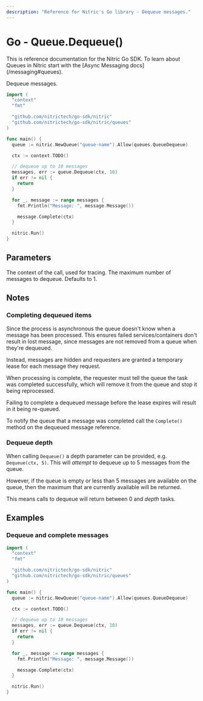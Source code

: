 ```yaml
---
description: "Reference for Nitric's Go library - Dequeue messages."
---
```


# Go - Queue.Dequeue()

<Note>
  This is reference documentation for the Nitric Go SDK. To learn about Queues
  in Nitric start with the [Async Messaging docs](/messaging#queues).
</Note>

Dequeue messages.

```go
import (
  "context"
  "fmt"

  "github.com/nitrictech/go-sdk/nitric"
  "github.com/nitrictech/go-sdk/nitric/queues"
)

func main() {
  queue := nitric.NewQueue("queue-name").Allow(queues.QueueDequeue)

  ctx := context.TODO()

  // dequeue up to 10 messages
  messages, err := queue.Dequeue(ctx, 10)
  if err != nil {
    return
  }

  for _, message := range messages {
    fmt.Println("Message: ", message.Message())

    message.Complete(ctx)
  }

  nitric.Run()
}
```

## Parameters

<Properties>
  <Property name="ctx" required type="context">
    The context of the call, used for tracing.
  </Property>
  <Property name="depth" type="int">
    The maximum number of messages to dequeue. Defaults to 1.
  </Property>
</Properties>

## Notes

### Completing dequeued items

Since the process is asynchronous the queue doesn't know when a message has been processed. This ensures failed services/containers don't result in lost message, since messages are not removed from a queue when they're dequeued.

Instead, messages are hidden and requesters are granted a temporary lease for each message they request.

When processing is complete, the requester must tell the queue the task was completed successfully, which will remove it from the queue and stop it being reprocessed.

<Note>
  Failing to complete a dequeued message before the lease expires will result in
  it being re-queued.
</Note>

To notify the queue that a message was completed call the `Complete()` method on the dequeued message reference.

### Dequeue depth

When calling `Dequeue()` a depth parameter can be provided, e.g. `Dequeue(ctx, 5)`. This will _attempt_ to dequeue up to 5 messages from the queue.

However, if the queue is empty or less than 5 messages are available on the queue, then the maximum that are currently available will be returned.

This means calls to dequeue will return between 0 and _depth_ tasks.

## Examples

### Dequeue and complete messages

```go
import (
  "context"
  "fmt"

  "github.com/nitrictech/go-sdk/nitric"
  "github.com/nitrictech/go-sdk/nitric/queues"
)

func main() {
  queue := nitric.NewQueue("queue-name").Allow(queues.QueueDequeue)

  ctx := context.TODO()

  // dequeue up to 10 messages
  messages, err := queue.Dequeue(ctx, 10)
  if err != nil {
    return
  }

  for _, message := range messages {
    fmt.Println("Message: ", message.Message())

    message.Complete(ctx)
  }

  nitric.Run()
}
```
